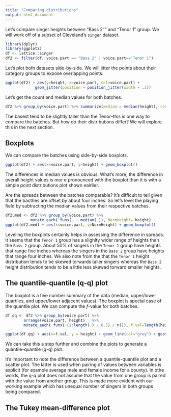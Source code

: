 ```yaml
---
title: "Comparing distributions"
output: html_document
---
```


Let's compare singer heights between "Bass 2"" and "Tenor 1" group. We will work off of a subset of Cleveland's `singer` dataset.

```r
library(dplyr)
library(ggplot2)
df <- lattice::singer
df2 <- filter(df, voice.part == "Bass 2" | voice.part=="Tenor 1")
```

Let's plot both datasets side-by-side. We will jitter the points about their category groups to expose overlapping points.

```r
ggplot(df2) + aes(y=height, x=voice.part, col=voice.part) + 
             geom_jitter(position = position_jitter(width = .1))
```

Let's get the count and median values for both batches.

```r
df2 %>% group_by(voice.part) %>% summarize(median = median(height), count = n() )
```

The basest tend to be slightly taller than the Tenor--this is one way to compare the batches. But how do their distributions differ? We will explore this in the next section.

## Boxplots

We can compare the batches using side-by-side boxplots.

```r
ggplot(df2) + aes(x=voice.part, y=height) + geom_boxplot()
```

The differences in median values is obvious. What's more, the difference in overall height values is mor e pronounced with the boxplot than it is with a simple point distributions plot shown ealrlier. 

Are the spreads between the batches comparable? It's difficult to tell given that the bacthes are offset by about four inches. So let's level the playing field by subtracting the median values from their respective batches.

```r
df2.med <- df2 %>% group_by(voice.part) %>%
           mutate_each( funs(. - median(.)), NormHeight= height)  
ggplot(df2.med) + aes(x=voice.part, y=NormHeight) + geom_boxplot()
```

Leveling the boxplots certainly helps in assessing the difference in spreads. It seems that the `Tenor 1` group has a slighlty wider range of heights than the `Bass 2` group. About 50% of singers in the `Tenor 1` group have heights that range five inches whereas the singers in the `Bass 2` group have heights that range four inches. We also note from the that the `Tenor 1` height distribution tends to be skewed torwards taller singers whereas the `Bass 2` height distribution tends to be a little less skewed torward smaller heights.

## The quantile-quantile (q-q) plot

The boxplot is a  five number summary of the data (median, upper/lower quartiles, and upper/lower adjacent values). The boxplot is special case of the quantile plot. We can compute the $f$-value for both batches.

```r
df.qq <- df2 %>% group_by(voice.part) %>%
        arrange(voice.part, height)   %>%
        mutate_each( funs( (1:length(.) - 0.5) / n()), f.val=length(height))

```

```r
ggplot(df.qq) + aes(x=f.val, y = height) + geom_line(col="grey") + geom_point()  + facet_grid( voice.part ~ .) 
```

We can take this a step further and combine the plots to generate a quantile-quantile (q-q) plot.



It's important to note the difference between a quantile-quantile plot and a scatter plot. The latter is used when pairing of values between variables is explicit  (for example average male and female income for a county). In othe words, the q-q plot does not assume that the value from one group is paired with the value from another group.  This is made more evident with our working example which has unequal number of singers in both groups being compared.




## The Tukey mean-difference plot
